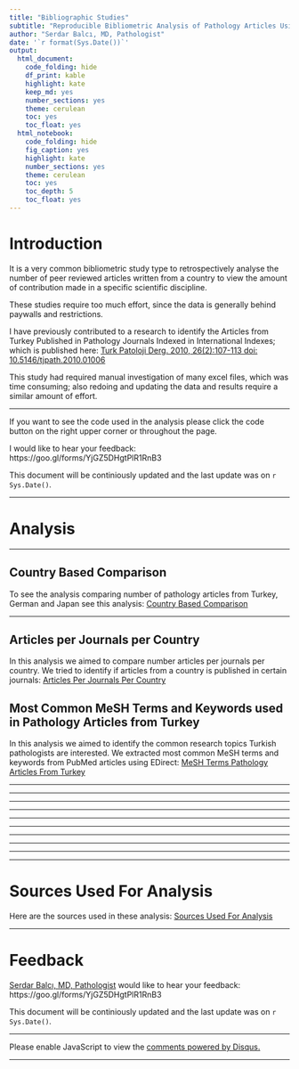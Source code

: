 ```yaml
---
title: "Bibliographic Studies"
subtitle: "Reproducible Bibliometric Analysis of Pathology Articles Using PubMed, E-direct, WoS, Google Scholar"
author: "Serdar Balcı, MD, Pathologist"
date: '`r format(Sys.Date())`'
output: 
  html_document: 
    code_folding: hide
    df_print: kable
    highlight: kate
    keep_md: yes
    number_sections: yes
    theme: cerulean
    toc: yes
    toc_float: yes
  html_notebook: 
    code_folding: hide
    fig_caption: yes
    highlight: kate
    number_sections: yes
    theme: cerulean
    toc: yes
    toc_depth: 5
    toc_float: yes
---
```


# Introduction

It is a very common bibliometric study type to retrospectively analyse the number of peer reviewed articles written from a country to view the amount of contribution made in a specific scientific discipline.

These studies require too much effort, since the data is generally behind paywalls and restrictions.

I have previously contributed to a research to identify the Articles from Turkey Published in Pathology Journals Indexed in International Indexes; which is published here: [Turk Patoloji Derg. 2010, 26(2):107-113 doi: 10.5146/tjpath.2010.01006](http://www.turkjpath.org/summary_en.php3?id=1423) 

This study had required manual investigation of many excel files, which was time consuming; also redoing and updating the data and results require a similar amount of effort.


---

If you want to see the code used in the analysis please click the code button on the right upper corner or throughout the page. 

I would like to hear your feedback: https://goo.gl/forms/YjGZ5DHgtPlR1RnB3

This document will be continiously updated and the last update was on `r Sys.Date()`.

---


# Analysis

---

## Country Based Comparison

To see the analysis comparing number of pathology articles from Turkey, German and Japan see this analysis: [Country Based Comparison](https://sbalci.github.io/pubmed/CountryBasedComparison.html)

---

## Articles per Journals per Country

In this analysis we aimed to compare number articles per journals per country. We tried to identify if articles from a country is published in certain journals: [Articles Per Journals Per Country](https://sbalci.github.io/pubmed/ArticlesPerJournalsPerCountry.html)

## Most Common MeSH Terms and Keywords used in Pathology Articles from Turkey

In this analysis we aimed to identify the common research topics Turkish pathologists are interested. We extracted most common MeSH terms and keywords from PubMed articles using EDirect:
[MeSH Terms Pathology Articles From Turkey](https://sbalci.github.io/pubmed/MeSH_Terms_Pathology_Articles_From_Turkey.html)


---

<!-- ## Journals Published Articles From Turkey   -->

---

<!-- ## SEER Research Per Countries / Who is doing SEER Research? -->

---

<!-- ## Semantic Scholar -->

---

<!-- ## neutrophil lymph ratio -->

---

<!-- ## retracted pathology articles -->

---

<!-- ## correction pathology articles -->


---

<!-- ## p values in pathology articles a text analysis of pubmed articles using regular expression -->


---

<!-- ## ulakbim patoloji TR dizin -->

---

<!-- ## europepmc paketi ile endometriozis analizi -->


---

# Sources Used For Analysis

Here are the sources used in these analysis: [Sources Used For Analysis](https://sbalci.github.io/pubmed/Sources.html)

---

# Feedback

[Serdar Balcı, MD, Pathologist](https://github.com/sbalci) would like to hear your feedback: https://goo.gl/forms/YjGZ5DHgtPlR1RnB3

This document will be continiously updated and the last update was on `r Sys.Date()`.

---

<script id="dsq-count-scr" src="//https-sbalci-github-io.disqus.com/count.js" async></script>

<div id="disqus_thread"></div>
<script>

/**
*  RECOMMENDED CONFIGURATION VARIABLES: EDIT AND UNCOMMENT THE SECTION BELOW TO INSERT DYNAMIC VALUES FROM YOUR PLATFORM OR CMS.
*  LEARN WHY DEFINING THESE VARIABLES IS IMPORTANT: https://disqus.com/admin/universalcode/#configuration-variables*/
/*
var disqus_config = function () {
this.page.url = PAGE_URL;  // Replace PAGE_URL with your page's canonical URL variable
this.page.identifier = PAGE_IDENTIFIER; // Replace PAGE_IDENTIFIER with your page's unique identifier variable
};
*/
(function() { // DON'T EDIT BELOW THIS LINE
var d = document, s = d.createElement('script');
s.src = 'https://https-sbalci-github-io.disqus.com/embed.js';
s.setAttribute('data-timestamp', +new Date());
(d.head || d.body).appendChild(s);
})();
</script>
<noscript>Please enable JavaScript to view the <a href="https://disqus.com/?ref_noscript">comments powered by Disqus.</a></noscript>

---
